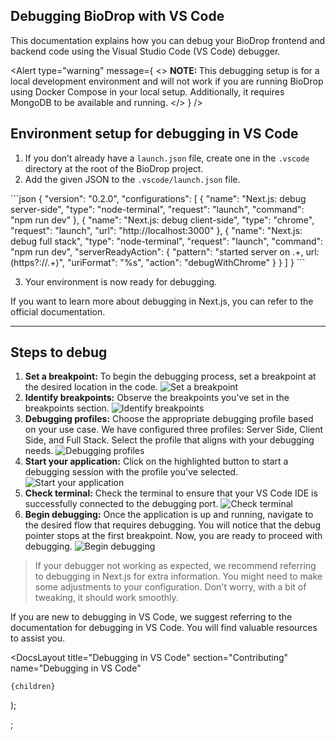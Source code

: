 
## Debugging BioDrop with VS Code

This documentation explains how you can debug your BioDrop frontend and backend code using the Visual Studio Code (VS Code) debugger.

<Alert
  type="warning"
  message={
    <>
      <strong>NOTE: </strong>
      This debugging setup is for a local development environment and will not work
      if you are running BioDrop using Docker Compose in your local setup. Additionally,
      it requires MongoDB to be available and running.
    </>
  }
/>

## Environment setup for debugging in VS Code

1. If you don’t already have a `launch.json` file, create one in the `.vscode` directory at the root of the BioDrop project.
2. Add the given JSON to the `.vscode/launch.json` file.

<ClipboardCopy>
```json
{
  "version": "0.2.0",
  "configurations": [
    {
      "name": "Next.js: debug server-side",
      "type": "node-terminal",
      "request": "launch",
      "command": "npm run dev"
    },
    {
      "name": "Next.js: debug client-side",
      "type": "chrome",
      "request": "launch",
      "url": "http://localhost:3000"
    },
    {
      "name": "Next.js: debug full stack",
      "type": "node-terminal",
      "request": "launch",
      "command": "npm run dev",
      "serverReadyAction": {
        "pattern": "started server on .+, url: (https?://.+)",
        "uriFormat": "%s",
        "action": "debugWithChrome"
      }
    }
  ]
}
```
</ClipboardCopy>

3. Your environment is now ready for debugging.

If you want to learn more about debugging in Next.js, you can refer to the <Link href="https://nextjs.org/docs/pages/building-your-application/configuring/debugging">official documentation.</Link>

---

## Steps to debug

1. **Set a breakpoint:** To begin the debugging process, set a breakpoint at the desired location in the code.
   ![Set a breakpoint](https://user-images.githubusercontent.com/77712031/260256276-53dd36e2-7d81-45e8-a9ce-16b58d87c63f.png)
2. **Identify breakpoints:** Observe the breakpoints you've set in the breakpoints section.
   ![Identify breakpoints](https://user-images.githubusercontent.com/77712031/260256158-6ecc8f99-d3d9-4024-beb3-13c7228634c6.png)
3. **Debugging profiles:** Choose the appropriate debugging profile based on your use case. We have configured three profiles: Server Side, Client Side, and Full Stack. Select the profile that aligns with your debugging needs.
   ![Debugging profiles](https://user-images.githubusercontent.com/77712031/260256294-3ab8d4ed-e89c-44f8-a1b3-a20d8745ad07.png)
4. **Start your application:** Click on the highlighted button to start a debugging session with the profile you've selected.
   ![Start your application](https://user-images.githubusercontent.com/77712031/260256324-0d3d163f-9421-4ec5-88b3-30af092afc18.png)
5. **Check terminal:** Check the terminal to ensure that your VS Code IDE is successfully connected to the debugging port.
   ![Check terminal](https://user-images.githubusercontent.com/77712031/260256320-6080bc5f-c81a-4bbd-8b6d-b86a18cb419f.png)
6. **Begin debugging:** Once the application is up and running, navigate to the desired flow that requires debugging. You will notice that the debug pointer stops at the first breakpoint. Now, you are ready to proceed with debugging.
   ![Begin debugging](https://user-images.githubusercontent.com/77712031/260256328-2def8d15-f19f-47ae-9655-0315fa3e0086.png)

> If your debugger not working as expected, we recommend referring to <Link href="https://nextjs.org/docs/pages/building-your-application/configuring/debugging">debugging in Next.js</Link> for extra information. You might need to make some adjustments to your configuration. Don't worry, with a bit of tweaking, it should work smoothly.

If you are new to debugging in VS Code, we suggest referring to the documentation for <Link href="https://code.visualstudio.com/docs/editor/debugging">debugging in VS Code</Link>. You will find valuable resources to assist you.

  <DocsLayout
    title="Debugging in VS Code"
    section="Contributing"
    name="Debugging in VS Code"
  >
    {children}
  </DocsLayout>
);

;

